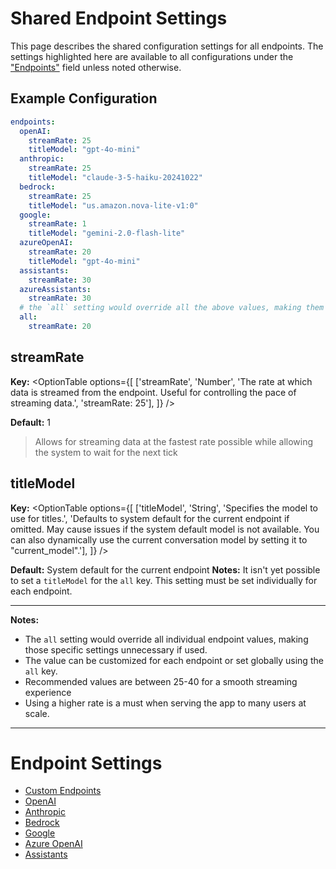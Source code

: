 # Shared Endpoint Settings

This page describes the shared configuration settings for all endpoints. The settings highlighted here are available to all configurations under the ["Endpoints"](/docs/configuration/librechat_yaml/object_structure/config#endpoints) field unless noted otherwise.

## Example Configuration

```yaml filename="Shared Endpoint Settings"
endpoints:
  openAI:
    streamRate: 25
    titleModel: "gpt-4o-mini"
  anthropic:
    streamRate: 25
    titleModel: "claude-3-5-haiku-20241022"
  bedrock:
    streamRate: 25
    titleModel: "us.amazon.nova-lite-v1:0"
  google:
    streamRate: 1
    titleModel: "gemini-2.0-flash-lite"
  azureOpenAI:
    streamRate: 20
    titleModel: "gpt-4o-mini"
  assistants:
    streamRate: 30
  azureAssistants:
    streamRate: 30
  # the `all` setting would override all the above values, making them unnecessary to be set
  all:
    streamRate: 20
```

## streamRate

**Key:**
<OptionTable
  options={[
    ['streamRate', 'Number', 'The rate at which data is streamed from the endpoint. Useful for controlling the pace of streaming data.', 'streamRate: 25'],
  ]}
/>

**Default:** 1

> Allows for streaming data at the fastest rate possible while allowing the system to wait for the next tick

## titleModel

**Key:**
<OptionTable
  options={[
    ['titleModel', 'String', 'Specifies the model to use for titles.', 'Defaults to system default for the current endpoint if omitted. May cause issues if the system default model is not available. You can also dynamically use the current conversation model by setting it to "current_model".'],
  ]}
/>

**Default:** System default for the current endpoint
**Notes:** It isn't yet possible to set a `titleModel` for the `all` key. This setting must be set individually for each endpoint.

---

**Notes:**
- The `all` setting would override all individual endpoint values, making those specific settings unnecessary if used.
- The value can be customized for each endpoint or set globally using the `all` key.
- Recommended values are between 25-40 for a smooth streaming experience
- Using a higher rate is a must when serving the app to many users at scale.

---

# Endpoint Settings
- [Custom Endpoints](/docs/configuration/librechat_yaml/object_structure/custom_endpoint)
- [OpenAI](/docs/configuration/pre_configured_ai/openai)
- [Anthropic](/docs/configuration/pre_configured_ai/anthropic)
- [Bedrock](/docs/configuration/pre_configured_ai/bedrock)
- [Google](/docs/configuration/pre_configured_ai/google)
- [Azure OpenAI](/docs/configuration/librechat_yaml/object_structure/azure_openai)
- [Assistants](/docs/configuration/librechat_yaml/object_structure/assistants_endpoint)